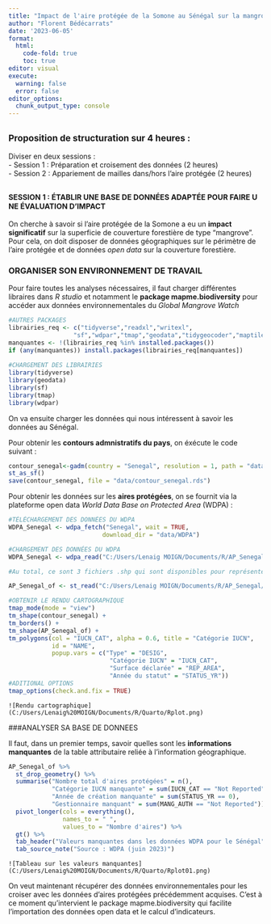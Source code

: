 ```yaml
---
title: "Impact de l'aire protégée de la Somone au Sénégal sur la mangrove"
author: "Florent Bédécarrats"
date: '2023-06-05'
format:
  html:
    code-fold: true
    toc: true
editor: visual
execute:
  warning: false
  error: false
editor_options: 
  chunk_output_type: console
---
```


## ~Proposition de structuration sur 4 heures :~

Diviser en deux sessions :<br/> - Session 1 : Préparation et croisement des données (2 heures) <br/> - Session 2 : Appariement de mailles dans/hors l'aire protégée (2 heures) <br/>

## ^~SESSION 1 : ÉTABLIR UNE BASE DE DONNÉES ADAPTÉE POUR FAIRE UNE ÉVALUATION D'IMPACT~^

On cherche à savoir si l'aire protégée de la Somone a eu un **impact significatif** sur la superficie de couverture forestière de type "mangrove". Pour cela, on doit disposer de données géographiques sur le périmètre de l'aire protégée et de données *open data* sur la couverture forestière.

### ORGANISER SON ENVIRONNEMENT DE TRAVAIL

Pour faire toutes les analyses nécessaires, il faut charger différentes libraires dans *R studio* et notamment le **package mapme.biodiversity** pour accéder aux données environnementales du *Global Mangrove Watch*

```r

#AUTRES PACKAGES
librairies_req <- c("tidyverse","readxl","writexl",                   
                  "sf","wdpar","tmap","geodata","tidygeocoder","maptiles", "mapme.biodiversity")
manquantes <- !(librairies_req %in% installed.packages())
if (any(manquantes)) install.packages(librairies_req[manquantes])
  
#CHARGEMENT DES LIBRAIRIES
library(tidyverse)
library(geodata)
library(sf)
library(tmap)
library(wdpar)

```

On va ensuite charger les données qui nous intéressent à savoir les données au Sénégal.

Pour obtenir les **contours admnistratifs du pays**, on éxécute le code suivant : <br/>

```r
contour_senegal<-gadm(country = "Senegal", resolution = 1, path = "data/GADM") %>%
st_as_sf()
save(contour_senegal, file = "data/contour_senegal.rds")
```

Pour obtenir les données sur les **aires protégées**, on se fournit via la plateforme open data *World Data Base on Protected Area* (WDPA) :

```r
#TÉLÉCHARGEMENT DES DONNÉES DU WDPA 
WDPA_Senegal <- wdpa_fetch("Senegal", wait = TRUE, 
                          download_dir = "data/WDPA")

#CHARGEMENT DES DONNÉES DU WDPA
WDPA_Senegal <- wdpa_read("C:/Users/Lenaig MOIGN/Documents/R/AP_Senegal/data/WDPA/WDPA_Jun2023_SEN-shapefile.zip")

#Au total, ce sont 3 fichiers .shp qui sont disponibles pour représenter l'ensemble des aires protégées au Sénégal. Il faut ouvrir qGIS, faire une fusion des trois couches shapefiles et l'enregistrer sous un nouveau nom, en l'occurence : AP_Senegal_of

AP_Senegal_of <- st_read("C:/Users/Lenaig MOIGN/Documents/R/AP_Senegal/AP_Senegal/AP_Senegal_of.shp")

#OBTENIR LE RENDU CARTOGRAPHIQUE
tmap_mode(mode = "view")
tm_shape(contour_senegal) +
tm_borders() + 
tm_shape(AP_Senegal_of) + 
tm_polygons(col = "IUCN_CAT", alpha = 0.6, title = "Catégorie IUCN",
            id = "NAME", 
            popup.vars = c("Type" = "DESIG", 
                            "Catégorie IUCN" = "IUCN_CAT",
                            "Surface déclarée" = "REP_AREA",
                            "Année du statut" = "STATUS_YR"))
#ADITIONAL OPTIONS 
tmap_options(check.and.fix = TRUE)
```

`![Rendu cartographique](C:/Users/Lenaig%20MOIGN/Documents/R/Quarto/Rplot.png)`

###ANALYSER SA BASE DE DONNEES

Il faut, dans un premier temps, savoir quelles sont les **informations manquantes** de la table attributaire reliée à l'information géographique.

```r
AP_Senegal_of %>%
  st_drop_geometry() %>%
  summarise("Nombre total d'aires protégées" = n(),
            "Catégorie IUCN manquante" = sum(IUCN_CAT == "Not Reported"),
            "Année de création manquante" = sum(STATUS_YR == 0),
            "Gestionnaire manquant" = sum(MANG_AUTH == "Not Reported")) %>%
  pivot_longer(cols = everything(),
               names_to = " ",
               values_to = "Nombre d'aires") %>%
  gt() %>%
  tab_header("Valeurs manquantes dans les données WDPA pour le Sénégal") %>%
  tab_source_note("Source : WDPA (juin 2023)")
```

`![Tableau sur les valeurs manquantes](C:/Users/Lenaig%20MOIGN/Documents/R/Quarto/Rplot01.png)`

On veut maintenant récupérer des données environnementales pour les croiser avec les données d'aires protégées précédemment acquises. C'est à ce moment qu'intervient le package mapme.biodiversity qui facilite l'importation des données open data et le calcul d'indicateurs.
